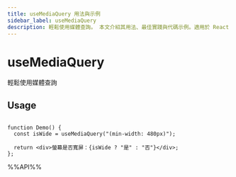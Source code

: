 ```yaml
---
title: useMediaQuery 用法與示例
sidebar_label: useMediaQuery
description: 輕鬆使用媒體查詢。 本文介紹其用法、最佳實踐與代碼示例。適用於 React 開發中需要處理副作用的場景。
---
```

# useMediaQuery

輕鬆使用媒體查詢

## Usage

```tsx live

function Demo() {
  const isWide = useMediaQuery("(min-width: 480px)");

  return <div>螢幕是否寬屏：{isWide ? "是" : "否"}</div>;
};

```

%%API%%
